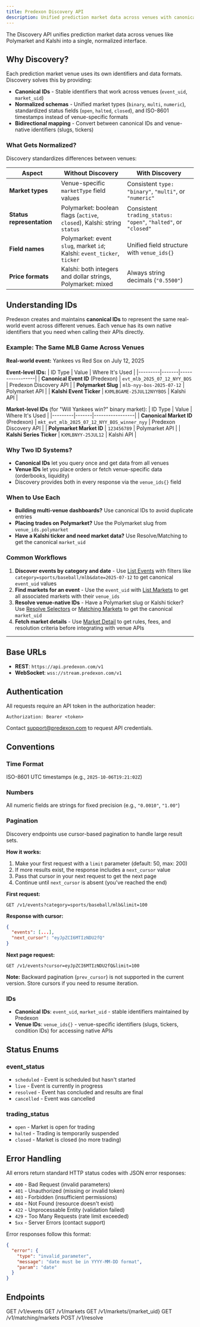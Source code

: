 ```yaml
---
title: Predexon Discovery API
description: Unified prediction market data across venues with canonical IDs and normalized schemas.
---
```


The Discovery API unifies prediction market data across venues like Polymarket and Kalshi into a single, normalized interface.

## Why Discovery?

Each prediction market venue uses its own identifiers and data formats. Discovery solves this by providing:

- **Canonical IDs** - Stable identifiers that work across venues (`event_uid`, `market_uid`)
- **Normalized schemas** - Unified market types (`binary`, `multi`, `numeric`), standardized status fields (`open`, `halted`, `closed`), and ISO-8601 timestamps instead of venue-specific formats
- **Bidirectional mapping** - Convert between canonical IDs and venue-native identifiers (slugs, tickers)

### What Gets Normalized?

Discovery standardizes differences between venues:

| Aspect | Without Discovery | With Discovery |
|--------|------------------|----------------|
| **Market types** | Venue-specific `marketType` field values | Consistent `type: "binary"`, `"multi"`, or `"numeric"` |
| **Status representation** | Polymarket: boolean flags (`active`, `closed`), Kalshi: string `status` | Consistent `trading_status: "open"`, `"halted"`, or `"closed"` |
| **Field names** | Polymarket: event `slug`, market `id`; Kalshi: `event_ticker`, `ticker` | Unified field structure with `venue_ids{}` |
| **Price formats** | Kalshi: both integers and dollar strings, Polymarket: mixed | Always string decimals (`"0.5500"`) |

## Understanding IDs

Predexon creates and maintains **canonical IDs** to represent the same real-world event across different venues. Each venue has its own native identifiers that you need when calling their APIs directly.

### Example: The Same MLB Game Across Venues

**Real-world event:** Yankees vs Red Sox on July 12, 2025

**Event-level IDs:**
| ID Type | Value | Where It's Used |
|---------|-------|-----------------|
| **Canonical Event ID** (Predexon) | `evt_mlb_2025_07_12_NYY_BOS` | Predexon Discovery API |
| **Polymarket Slug** | `mlb-nyy-bos-2025-07-12` | Polymarket API |
| **Kalshi Event Ticker** | `KXMLBGAME-25JUL12NYYBOS` | Kalshi API |

**Market-level IDs** (for "Will Yankees win?" binary market):
| ID Type | Value | Where It's Used |
|---------|-------|-----------------|
| **Canonical Market ID** (Predexon) | `mkt_evt_mlb_2025_07_12_NYY_BOS_winner_nyy` | Predexon Discovery API |
| **Polymarket Market ID** | `123456789` | Polymarket API |
| **Kalshi Series Ticker** | `KXMLBNYY-25JUL12` | Kalshi API |

### Why Two ID Systems?

- **Canonical IDs** let you query once and get data from all venues
- **Venue IDs** let you place orders or fetch venue-specific data (orderbooks, liquidity)
- Discovery provides both in every response via the `venue_ids{}` field

### When to Use Each

- **Building multi-venue dashboards?** Use canonical IDs to avoid duplicate entries
- **Placing trades on Polymarket?** Use the Polymarket slug from `venue_ids.polymarket`
- **Have a Kalshi ticker and need market data?** Use Resolve/Matching to get the canonical `market_uid`

### Common Workflows

1. **Discover events by category and date** - Use [List Events](/pages/discovery/events) with filters like `category=sports/baseball/mlb&date=2025-07-12` to get canonical `event_uid` values
2. **Find markets for an event** - Use the `event_uid` with [List Markets](/pages/discovery/markets) to get all associated markets with their `venue_ids`
3. **Resolve venue-native IDs** - Have a Polymarket slug or Kalshi ticker? Use [Resolve Selectors](/pages/discovery/resolve) or [Matching Markets](/pages/discovery/matching) to get the canonical `market_uid`
4. **Fetch market details** - Use [Market Detail](/pages/discovery/market-detail) to get rules, fees, and resolution criteria before integrating with venue APIs

---

## Base URLs

- **REST**: `https://api.predexon.com/v1`
- **WebSocket**: `wss://stream.predexon.com/v1`

## Authentication

All requests require an API token in the authorization header:

```
Authorization: Bearer <token>
```

Contact [support@predexon.com](mailto:support@predexon.com) to request API credentials.

## Conventions

### Time Format
ISO-8601 UTC timestamps (e.g., `2025-10-06T19:21:02Z`)

### Numbers
All numeric fields are strings for fixed precision (e.g., `"0.0010"`, `"1.00"`)

### Pagination

Discovery endpoints use cursor-based pagination to handle large result sets.

**How it works:**
1. Make your first request with a `limit` parameter (default: 50, max: 200)
2. If more results exist, the response includes a `next_cursor` value
3. Pass that cursor in your next request to get the next page
4. Continue until `next_cursor` is absent (you've reached the end)

**First request:**
```
GET /v1/events?category=sports/baseball/mlb&limit=100
```

**Response with cursor:**
```json
{
  "events": [...],
  "next_cursor": "eyJpZCI6MTIzNDU2fQ"
}
```

**Next page request:**
```
GET /v1/events?cursor=eyJpZCI6MTIzNDU2fQ&limit=100
```

**Note:** Backward pagination (`prev_cursor`) is not supported in the current version. Store cursors if you need to resume iteration.

### IDs

- **Canonical IDs**: `event_uid`, `market_uid` - stable identifiers maintained by Predexon
- **Venue IDs**: `venue_ids{}` - venue-specific identifiers (slugs, tickers, condition IDs) for accessing native APIs

## Status Enums

### event_status
- `scheduled` - Event is scheduled but hasn't started
- `live` - Event is currently in progress
- `resolved` - Event has concluded and results are final
- `cancelled` - Event was cancelled

### trading_status
- `open` - Market is open for trading
- `halted` - Trading is temporarily suspended
- `closed` - Market is closed (no more trading)

## Error Handling

All errors return standard HTTP status codes with JSON error responses:

- `400` - Bad Request (invalid parameters)
- `401` - Unauthorized (missing or invalid token)
- `403` - Forbidden (insufficient permissions)
- `404` - Not Found (resource doesn't exist)
- `422` - Unprocessable Entity (validation failed)
- `429` - Too Many Requests (rate limit exceeded)
- `5xx` - Server Errors (contact support)

Error responses follow this format:

```json
{
  "error": {
    "type": "invalid_parameter",
    "message": "date must be in YYYY-MM-DD format",
    "param": "date"
  }
}
```

## Endpoints

<CardGroup cols={2}>
  <Card title="List Events" icon="calendar" href="/pages/discovery/events">
    GET /v1/events
  </Card>
  <Card title="List Markets" icon="chart-line" href="/pages/discovery/markets">
    GET /v1/markets
  </Card>
  <Card title="Market Detail" icon="magnifying-glass" href="/pages/discovery/market-detail">
    GET /v1/markets/{market_uid}
  </Card>
  <Card title="Matching Markets" icon="link" href="/pages/discovery/matching">
    GET /v1/matching/markets
  </Card>
  <Card title="Resolve Selectors" icon="arrows-rotate" href="/pages/discovery/resolve">
    POST /v1/resolve
  </Card>
</CardGroup>
